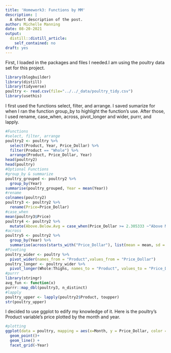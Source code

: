 ```yaml
---
title: 'Homework3: Functions by MM'
description: |
  A short description of the post.
author: Michelle Manning
date: 08-20-2021
output:
  distill::distill_article:
    self_contained: no
draft: yes
---
```

First, I loaded in the packages and files I needed.I am using the poultry data set for this project.

```r
library(blogbuilder)
library(distill)
library(tidyverse)
poultry <- read.csv(file="../../_data/poultry_tidy.csv")
library(usethis)
```

I first used the functions select, filter, and arrange. I saved sumarize for when I ran the function group_by to highlight the function's use. After those, I used rename, case_when, across, pivot_longer and wider, purrr, and lapply.

```r
#Functions
#select, filter, arrange
poultry2 <- poultry %>% 
  select(Product, Year, Price_Dollar) %>% 
  filter(Product == "Whole") %>% 
  arrange(Product, Price_Dollar, Year)
head(poultry2)  
head(poultry)
#Optional Functions
#group_by & summarize
poultry_grouped <- poultry2 %>% 
  group_by(Year)
summarise(poultry_grouped, Year = mean(Year))
#rename
colnames(poultry2)
poultry3 <- poultry2 %>%
  rename(Price=Price_Dollar)
#case_when  
mean(poultry3$Price)
poultry4 <- poultry2 %>%
  mutate(Above.Below.Avg = case_when(Price_Dollar >= 2.305333 ~"Above Mean", TRUE ~ "Below Mean"))
#across
poultry5 <- poultry2 %>%
  group_by(Year) %>%
  summarise(across(starts_with("Price_Dollar"), list(mean = mean, sd = sd)))
#Pivoting
poultry_wider <- poultry %>% 
  pivot_wider(names_from = "Product",values_from = "Price_Dollar")
poultry_longer <- poultry_wider %>% 
  pivot_longer(Whole:Thighs, names_to = "Product", values_to = "Price_Dollar")
#purrr
library(stringr)
avg_fun <- function(x)
purrr::map_dbl(poultry3, n_distinct)
#lapply
poultry_upper <- lapply(poultry2$Product, toupper)
str(poultry_upper)
```

I decided to use ggplot to edify my knowledge of it. Here is the poultry's Product variable's price plotted by the month and year.

```r
#plotting
ggplot(data = poultry, mapping = aes(x=Month, y = Price_Dollar, color = Product, group = Product))+ 
  geom_point()+ 
  geom_line() +
  facet_grid(~Year)
```
